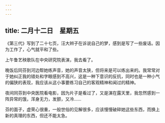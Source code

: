 ```yaml
---
---
---
```

title: 二月十二日　星期五
---




《第三代》写到了二十七页，汪大辫子在诉说自己的梦，感到是写了一些废话。因为工作了，心气就平和了些。

上午鲁艺秧歌队在中央研究院表演，我去看了。

晚饭后同芬到河边帮她练声音，她的声音太狭，但将来是可以练出来的。我常常对于她纠正我的错处和字眼感到不高兴，这是一种下意识的反抗，同时也是一种小气的偏狭的表现，我应该从这小事要练习自己的客观精神和闻过的精神。

夜间同芬到中央医院看电影，因为片子是看过了，又是演在露天里，我忽然感到一阵异常的饿，浑身无力，发颤，又冷……

芬的面子，虚荣心很重，一般世俗的见解很多，应该慢慢破碎她这些东西，而换上新的真理的东西，但还不能太急。